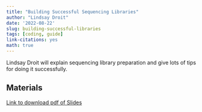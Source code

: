 ```yaml
---
title: "Building Successful Sequencing Libraries"
author: "Lindsay Droit"
date: '2022-08-22'
slug: building-successful-libraries
tags: [coding, guide]
link-citations: yes
math: true
---
```


Lindsay Droit will explain sequencing library preparation and give lots of tips for doing it successfully.


## Materials

[Link to download pdf of Slides](Sequencing_Libraries_Durban_2022.pdf)